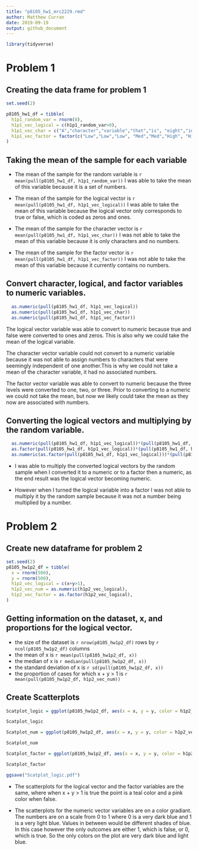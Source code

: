 ```yaml
---
title: "p8105_hw1_mrc2229.rmd"
author: Matthew Curran
date: 2019-09-19
output: github_document
---
```

```r
library(tidyverse)
```

# Problem 1

## Creating the data frame for problem 1

```r
set.seed(2)

p8105_hw1_df = tibble(
  h1p1_random_var = rnorm(8),
  h1p1_vec_logical = c(h1p1_random_var>0),
  h1p1_vec_char = c("A","character","variable","that","is", "eight","in", "length"),
  h1p1_vec_factor = factor(c("Low","Low","Low", "Med","Med","High", "High","High"))
)
```

## Taking the mean of the sample for each variable

* The mean of the sample for the random variable is `r mean(pull(p8105_hw1_df, h1p1_random_var))` I was able to take the mean of this variable because it is a set of numbers.

* The mean of the sample for the logical vector is `r mean(pull(p8105_hw1_df, h1p1_vec_logical))` I was able to take the mean of this variable because the logical vector only corresponds to true or false, which is coded as zeros and ones.

* The mean of the sample for the character vector is `r mean(pull(p8105_hw1_df, h1p1_vec_char))` I was not able to take the mean of this variable because it is only characters and no numbers. 

* The mean of the sample for the factor vector is `r mean(pull(p8105_hw1_df, h1p1_vec_factor))` I was not able to take the mean of this variable because it currently contains no numbers. 

## Convert character, logical, and factor variables to numeric variables.
```r
  as.numeric(pull(p8105_hw1_df, h1p1_vec_logical))
  as.numeric(pull(p8105_hw1_df, h1p1_vec_char)) 
  as.numeric(pull(p8105_hw1_df, h1p1_vec_factor))
```

The logical vector variable was able to convert to numeric because true and false were converted to ones and zeros. This is also why we could take the mean of the logical variable.

The character vector variable could not convert to a numeric variable because it was not able to assign numbers to characters that were seemingly independent of one another.This is why we could not take a mean of the character variable, it had no associated numbers.

The factor vector variable was able to convert to numeric because the three levels were converted to one, two, or three. Prior to converting to a numeric we could not take the mean, but now we likely could take the mean as they now are associated with numbers. 

## Converting the logical vectors and multiplying by the random variable.
```r
  as.numeric(pull(p8105_hw1_df, h1p1_vec_logical))*(pull(p8105_hw1_df, h1p1_random_var))
  as.factor(pull(p8105_hw1_df, h1p1_vec_logical))*(pull(p8105_hw1_df, h1p1_random_var))
  as.numeric(as.factor(pull(p8105_hw1_df, h1p1_vec_logical)))*(pull(p8105_hw1_df, h1p1_random_var))
```

* I was able to multiply the converted logical vectors by the random sample when I converted it to a numeric or to a factor then a numeric, as the end result was the logical vector becoming numeric. 

* However when I turned the logical variable into a factor I was not able to multiply it by the random sample because it was not a number being multiplied by a number.

# Problem 2

## Create new dataframe for problem 2

```r

set.seed(2)
p8105_hw1p2_df = tibble(
  x = rnorm(500),
  y = rnorm(500),
  h1p2_vec_logical = c(x+y>1),
  h1p2_vec_num = as.numeric(h1p2_vec_logical),
  h1p2_vec_factor = as.factor(h1p2_vec_logical),
)
```

## Getting information on the dataset, x, and proportions for the logical vector.

* the size of the dataset is `r nrow(p8105_hw1p2_df)` rows by `r ncol(p8105_hw1p2_df)` columns
* the mean of x is `r mean(pull(p8105_hw1p2_df, x))`
* the median of x is `r median(pull(p8105_hw1p2_df, x))`
* the standard deviation of x is `r sd(pull(p8105_hw1p2_df, x))`
* the proportion of cases for which x + y > 1 is `r mean(pull(p8105_hw1p2_df, h1p2_vec_num))`

## Create Scatterplots

```r
Scatplot_logic = ggplot(p8105_hw1p2_df, aes(x = x, y = y, color = h1p2_vec_logical)) + geom_point()

Scatplot_logic

Scatplot_num = ggplot(p8105_hw1p2_df, aes(x = x, y = y, color = h1p2_vec_num)) + geom_point()

Scatplot_num

Scatplot_factor = ggplot(p8105_hw1p2_df, aes(x = x, y = y, color = h1p2_vec_factor)) + geom_point()

Scatplot_factor

ggsave("Scatplot_logic.pdf")
```

* The scatterplots for the logical vector and the factor variables are the same, where when x + y > 1 is true the point is a teal color and a pink color when false. 

* The scatterplots for the numeric vector variables are on a color gradiant. The numbers are on a scale from 0 to 1 where 0 is a very dark blue and 1 is a very light blue. Values in between would be different shades of blue. In this case however the only outcomes are either 1, which is false, or 0, which is true. So the only colors on the plot are very dark blue and light blue.